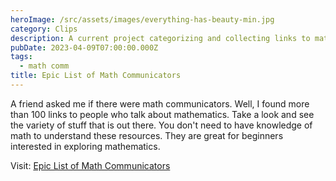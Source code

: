 ```yaml
---
heroImage: /src/assets/images/everything-has-beauty-min.jpg
category: Clips
description: A current project categorizing and collecting links to math communicators.
pubDate: 2023-04-09T07:00:00.000Z
tags:
  - math comm
title: Epic List of Math Communicators
---
```


A friend asked me if there were math communicators. Well, I found more than 100 links to people who talk about mathematics. Take a look and see the variety of stuff that is out there. You don't need to have knowledge of math to understand these resources. They are great for beginners interested in exploring mathematics.

Visit: [Epic List of Math Communicators](https://suzza-silver.notion.site/suzza-silver/Epic-List-of-Math-Communicators-d2fee910dc5c4b92bb9f439c6ffd9550 'Categorized links to information about mathematics for all levels')
